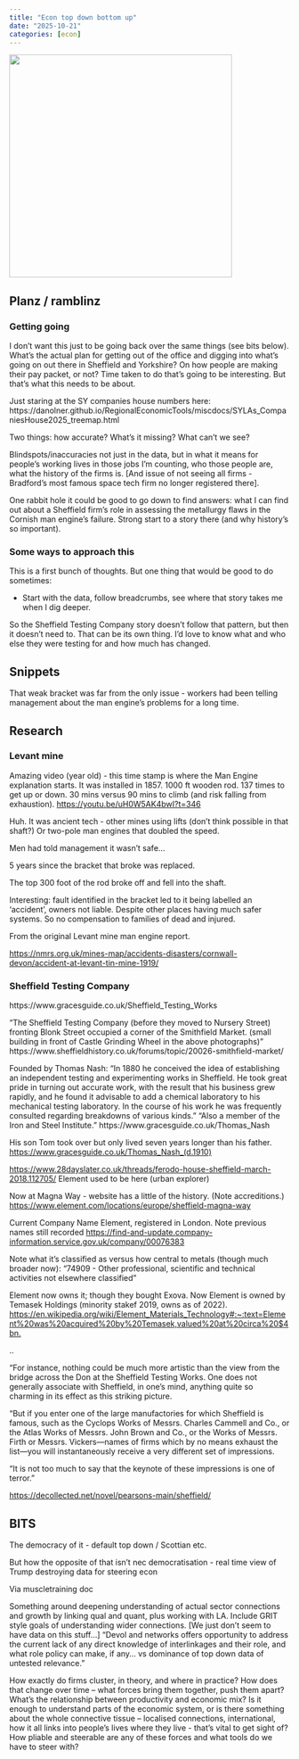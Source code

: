 ```yaml
---
title: "Econ top down bottom up"
date: "2025-10-21"
categories: [econ]
---
```


::: center
![](){width="400px"}
:::

## Planz / ramblinz

### Getting going

I don't want this just to be going back over the same things (see bits below). What's the actual plan for getting out of the office and digging into what's going on out there in Sheffield and Yorkshire? On how people are making their pay packet, or not? Time taken to do that's going to be interesting. But that's what this needs to be about.

Just staring at the SY companies house numbers here: https://danolner.github.io/RegionalEconomicTools/miscdocs/SYLAs_CompaniesHouse2025_treemap.html

Two things: how accurate? What's it missing? What can't we see?

Blindspots/inaccuracies not just in the data, but in what it means for people's working lives in those jobs I'm counting, who those people are, what the history of the firms is. \[And issue of not seeing all firms - Bradford's most famous space tech firm no longer registered there\].

One rabbit hole it could be good to go down to find answers: what I can find out about a Sheffield firm's role in assessing the metallurgy flaws in the Cornish man engine's failure. Strong start to a story there (and why history's so important).

### Some ways to approach this

This is a first bunch of thoughts. But one thing that would be good to do sometimes:

-   Start with the data, follow breadcrumbs, see where that story takes me when I dig deeper.

So the Sheffield Testing Company story doesn't follow that pattern, but then it doesn't need to. That can be its own thing. I'd love to know what and who else they were testing for and how much has changed.

## Snippets

That weak bracket was far from the only issue - workers had been telling management about the man engine's problems for a long time.

## Research

### Levant mine

Amazing video (year old) - this time stamp is where the Man Engine explanation starts. It was installed in 1857. 1000 ft wooden rod. 137 times to get up or down. 30 mins versus 90 mins to climb (and risk falling from exhaustion). <https://youtu.be/uH0W5AK4bwI?t=346>

Huh. It was ancient tech - other mines using lifts (don't think possible in that shaft?) Or two-pole man engines that doubled the speed.

Men had told management it wasn't safe...

5 years since the bracket that broke was replaced.

The top 300 foot of the rod broke off and fell into the shaft.

Interesting: fault identified in the bracket led to it being labelled an 'accident', owners not liable. Despite other places having much safer systems. So no compensation to families of dead and injured.

From the original Levant mine man engine report.

<https://nmrs.org.uk/mines-map/accidents-disasters/cornwall-devon/accident-at-levant-tin-mine-1919/>

### Sheffield Testing Company

https://www.gracesguide.co.uk/Sheffield_Testing_Works

"The Sheffield Testing Company (before they moved to Nursery Street) fronting Blonk Street occupied a corner of the Smithfield Market. (small building in front of Castle Grinding Wheel in the above photographs)" https://www.sheffieldhistory.co.uk/forums/topic/20026-smithfield-market/

Founded by Thomas Nash: "In 1880 he conceived the idea of establishing an independent testing and experimenting works in Sheffield. He took great pride in turning out accurate work, with the result that his business grew rapidly, and he found it advisable to add a chemical laboratory to his mechanical testing laboratory. In the course of his work he was frequently consulted regarding breakdowns of various kinds." "Also a member of the Iron and Steel Institute." https://www.gracesguide.co.uk/Thomas_Nash

His son Tom took over but only lived seven years longer than his father. <https://www.gracesguide.co.uk/Thomas_Nash_(d.1910)>

<https://www.28dayslater.co.uk/threads/ferodo-house-sheffield-march-2018.112705/> Element used to be here (urban explorer)

Now at Magna Way - website has a little of the history. (Note accreditions.) <https://www.element.com/locations/europe/sheffield-magna-way>

Current Company Name Element, registered in London. Note previous names still recorded <https://find-and-update.company-information.service.gov.uk/company/00076383>

Note what it's classified as versus how central to metals (though much broader now): "74909 - Other professional, scientific and technical activities not elsewhere classified"

Element now owns it; though they bought Exova. Now Element is owned by Temasek Holdings (minority stakef 2019, owns as of 2022). <https://en.wikipedia.org/wiki/Element_Materials_Technology#:~:text=Element%20was%20acquired%20by%20Temasek,valued%20at%20circa%20$4bn.>

..

"For instance, nothing could be much more artistic than the view from the bridge across the Don at the Sheffield Testing Works. One does not generally associate with Sheffield, in one’s mind, anything quite so charming in its effect as this striking picture.

"But if you enter one of the large manufactories for which Sheffield is famous, such as the Cyclops Works of Messrs. Charles Cammell and Co., or the Atlas Works of Messrs. John Brown and Co., or the Works of Messrs. Firth or Messrs. Vickers—names of firms which by no means exhaust the list—you will instantaneously receive a very different set of impressions. 

"It is not too much to say that the keynote of these impressions is one of terror."

<https://decollected.net/novel/pearsons-main/sheffield/>

## BITS

The democracy of it - default top down / Scottian etc.

But how the opposite of that isn't nec democratisation - real time view of Trump destroying data for steering econ

Via muscletraining doc

Something around deepening understanding of actual sector connections and growth by linking qual and quant, plus working with LA. Include GRIT style goals of understanding wider connections. \[We just don't seem to have data on this stuff...\] "Devol and networks offers opportunity to address the current lack of any direct knowledge of interlinkages and their role, and what role policy can make, if any... vs dominance of top down data of untested relevance."

How exactly do firms cluster, in theory, and where in practice? How does that change over time – what forces bring them together, push them apart? What’s the relationship between productivity and economic mix? Is it enough to understand parts of the economic system, or is there something about the whole connective tissue – localised connections, international, how it all links into people’s lives where they live - that’s vital to get sight of? How pliable and steerable are any of these forces and what tools do we have to steer with?

